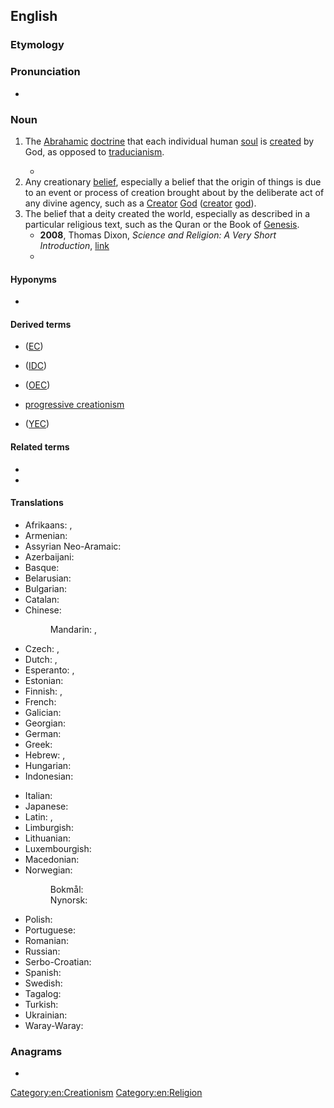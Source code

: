==English==
{{wikipedia}}

===Etymology===
{{suffix|en|creation|ism}}

===Pronunciation===
* {{IPA|en|/kɹiˈeɪʃənɪzəm/}}

===Noun===
{{en-noun|-|s}}

# {{lb|en|theology}} The [[Abrahamic]] [[doctrine]] that each individual human [[soul]] is [[create]]d by God, as opposed to [[traducianism]].
#* {{quote-book|en|title=The Doctrine of the Incarnation of our Lord Jesus Christ, in its relation to Mankind and to the Church|author=[[w:Robert Isaac Wilberforce|Robert Wilberforce]]|year=1848|passage=the preservation of the race of man is made to grow out of that quickening impulse, which we call the life of humanity. This notion, which was called Traducianism by the schoolmen (the system opposed to it being termed '''Creatianism''' {{SIC}})}}
# Any creationary [[belief]], especially a belief that the origin of things is due to an event or process of creation brought about by the deliberate act of any divine agency, such as a [[Creator]] [[God]] ([[creator]] [[god]]).
# The belief that a deity created the world, especially as described in a particular religious text, such as the Quran or the Book of [[Genesis]].
#* '''2008''', Thomas Dixon, ''Science and Religion: A Very Short Introduction'', [http://books.google.co.uk/books?id=qpT3QAVZ9nsC&pg=PT137&dq=%22 link]
#* {{quote-book|en|title=Natural science and religion, 2 lectures|page=89|author=[[w:Asa Gray|Asa Gray]]|year=1880|passage=It must be reasonably clear to all who have taken pains to understand the matter that the true issue as regards design is not between Darwinism and direct '''Creationism''', but between design and fortuity, between any intention or intellectual cause and no intention nor predicable first cause.}}

====Hyponyms====
* {{l|en|intelligent design}}

====Derived terms====
{{der-top}}
* {{l|en|evolutionary creationism}} ([[EC]])
* {{l|en|intelligent-design creationism}} ([[IDC]])
{{der-mid}}
* {{l|en|old-earth creationism}} ([[OEC]])
* [[progressive creationism]]
* {{l|en|young-earth creationism}} ([[YEC]])
{{der-bottom}}

====Related terms====
* {{l|en|creationist}}
* {{l|en|creationistic}}

====Translations====
{{trans-top|any creationary theory or belief system}}
* Afrikaans: {{t|af|kreasionisme}}, {{t|af|skeppingsleer}}
* Armenian: {{t+|hy|կրեացիոնիզմ}}
* Assyrian Neo-Aramaic: {{t|aii|ܒܪܝܼܬܵܢܵܝܘܼܬܵܐ|f|tr=brītānāyutā}}
* Azerbaijani: {{t|az|kreatsionizm}}
* Basque: {{t|eu|kreazionismo}}
* Belarusian: {{t|be|крэацыяні́зм|m}}
* Bulgarian: {{t|bg|креациони́зъм|m}}
* Catalan: {{t|ca|creacionisme|m}}
* Chinese:
*: Mandarin: {{t|cmn|神創論|sc=Hani}}, {{t|cmn|神创论|tr=shénchuànglùn|sc=Hani}}
* Czech: {{t|cs|kreacionismus|m}}, {{t|cs|kreacionalismus|m}} {{qualifier|uncommon}}
* Dutch: {{t+|nl|creationisme|n}}, {{t|nl|scheppingsleer|m}}
* Esperanto: {{t|eo|kreismo}}, {{t|eo|kreacio}}
* Estonian: {{t|et|kreatsionism}}
* Finnish: {{t+|fi|kreationismi}}, {{t|fi|luomisusko}}
* French: {{t+|fr|créationnisme|m}}
* Galician: {{t|gl|creacionismo|m}}
* Georgian: {{t|ka|კრეაციონიზმი}}
* German: {{t+|de|Kreationismus|m}}
* Greek: {{t+|el|δημιουργισμός|m}}
* Hebrew: {{t+|he|בריאתנות|f|tr=briatanut}}, {{t+|he|בְּרִיאָתָנוּת|f|tr=briatanut}}
* Hungarian: {{t|hu|kreacionizmus}}
* Indonesian: {{t|id|kreasionisme}}
{{trans-mid}}
* Italian: {{t+|it|creazionismo|m}}
* Japanese: {{t|ja|創造論|tr=そうぞうろん, sōzōron}}
* Latin: {{t|la|demiurgismus|m}}, {{t|la|creationismus|m}}
* Limburgish: {{t+|li|creationisme|n}}
* Lithuanian: {{t|lt|kreacionizmas|m}}
* Luxembourgish: {{t|lb|Kreationismus|m}}
* Macedonian: {{t|mk|креациони́зам|m}}
* Norwegian:
*: Bokmål: {{t|nb|kreasjonisme|m}}
*: Nynorsk: {{t|nn|kreasjonisme|m}}
* Polish: {{t+|pl|kreacjonizm|m}}
* Portuguese: {{t+|pt|criacionismo|m}}
* Romanian: {{t+|ro|creaționism|n}}
* Russian: {{t+|ru|креациони́зм|m}}
* Serbo-Croatian: {{t+|sh|kreacionizam|m}}
* Spanish: {{t|es|creacionismo|m}}
* Swedish: {{t|sv|kreationism|c}}
* Tagalog: {{t|tl|kreasyonismo}}
* Turkish: {{t|tr|yaratılışçılık}}
* Ukrainian: {{t|uk|креаціоні́зм|m}}
* Waray-Waray: {{t|war|kreasyonismo}}
{{trans-bottom}}

===Anagrams===
* {{anagrams|en|a=aceiimnorst|Marcionites|anisometric|miscreation|reactionism|romanticise}}

[[Category:en:Creationism]]
[[Category:en:Religion]]